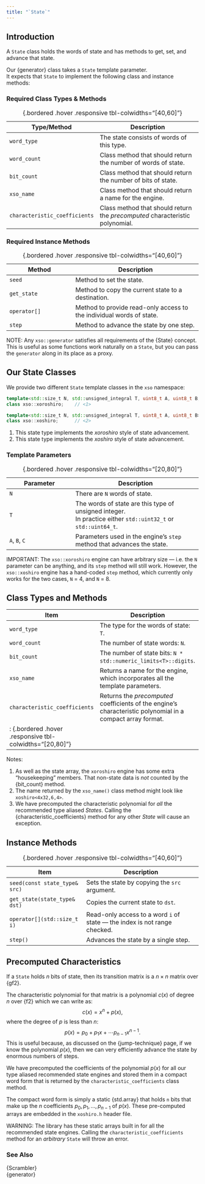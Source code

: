 ```yaml
---
title: "`State`"
---
```


## Introduction

A `State` class holds the words of state and has methods to get, set, and advance that state.

Our {generator} class takes a `State` template parameter. \
It expects that `State` to implement the following class and instance methods:

### Required Class Types & Methods

Type/Method                  | Description
---------------------------- | ---------------------------------------------------
`word_type`                  | The state consists of words of this type.
`word_count`                 | Class method that should return the number of words of state.
`bit_count`                  | Class method that should return the number of bits of state.
`xso_name`                   | Class method that should return a name for the engine.
`characteristic_coefficients`| Class method that should return the *precomputed* characteristic polynomial.
: {.bordered .hover .responsive tbl-colwidths="[40,60]"}

### Required Instance Methods

Method                      | Description
--------------------------- | ---------------------------------------------------
`seed`                      | Method to set the state.
`get_state`                 | Method to copy the current state to a destination.
`operator[]`                | Method to provide read-only access to the individual words of state.
`step`                      | Method to advance the state by one step.
: {.bordered .hover .responsive tbl-colwidths="[40,60]"}

NOTE: Any `xso::generator` satisfies all requirements of the {State} concept.
This is useful as some functions work naturally on a `State`,  but you can pass the `generator` along in its place as a proxy.

## Our State Classes

We provide two different `State` template classes in the `xso` namespace:

```cpp
template<std::size_t N, std::unsigned_integral T, uint8_t A, uint8_t B, uint8_t C>
class xso::xoroshiro;    // <1>

template<std::size_t N, std::unsigned_integral T, uint8_t A, uint8_t B>
class xso::xoshiro;      // <2>
```
1. This state type implements the *xoroshiro* style of state advancement.
2. This state type implements the *xoshiro* style of state advancement.

### Template Parameters

Parameter                   | Description
--------------------------- | ---------------------------------------------------
`N`                         | There are `N` words of state.
`T`                         | The words of state are this type of unsigned integer. \
                              In practice either `std::uint32_t` or `std::uint64_t`.
`A`, `B`, `C`               | Parameters used in the engine's `step` method that advances the state.
: {.bordered .hover .responsive tbl-colwidths="[20,80]"}

IMPORTANT: The `xso::xoroshiro` engine can have arbitrary size --- i.e. the `N` parameter can be anything, and its `step` method will still work.
However, the `xso::xoshiro` engine has a hand-coded `step` method, which currently only works for the two cases, `N` = 4, and `N` = 8.

## Class Types and Methods

Item                          | Description
----------------------------- | ---------------------------------------------------
`word_type`                   | The type for the words of state: `T`.
`word_count`                  | The number of state words: `N`.
`bit_count`                   | The number of state bits:  `N * std::numeric_limits<T>::digits`.
`xso_name`                    | Returns a name for the engine, which incorporates all the template parameters.
`characteristic_coefficients` | Returns the *precomputed* coefficients of the engine's characteristic polynomial in a compact array format.
: {.bordered .hover .responsive tbl-colwidths="[20,80]"}|

[Notes:]{.pt}

1. As well as the state array, the `xoroshiro` engine has some extra "housekeeping" members. That non-state data is *not* counted by the {bit_count} method.
2. The name returned by the `xso_name()` class method might look like `xoshiro<4x32,6,4>`.
3. We have precomputed the characteristic polynomial for *all* the recommended type aliased *States*. Calling the {characteristic_coefficients} method for any other *State* will cause an exception.

## Instance Methods

Item                               | Description
---------------------------------- | ---------------------------------------------------
`seed(const state_type& src)`      | Sets the state by copying the `src` argument.
`get_state(state_type& dst)`       | Copies the current state to `dst`.
`operator[](std::size_t i)`        | Read-only access to a word `i` of state --- the index is not range checked.
`step()`                           | Advances the state by a single step.
: {.bordered .hover .responsive tbl-colwidths="[40,60]"}

## Precomputed Characteristics

If a `State` holds $n$ bits of state, then its transition matrix is a $n \times n$ matrix over {gf2}.

The characteristic polynomial for that matrix is a polynomial $c(x)$ of degree $n$ over {f2} which we can write as:
$$
c(x) = x^n + p(x),
$$
where the degree of $p$ is less than $n$:
$$
p(x) = p_0 + p_1 x + \cdots p_{n-1} x^{n-1}.
$$
This is useful because, as discussed on the {jump-technique} page, if we know the polynomial $p(x)$, then we can very efficiently advance the state by enormous numbers of steps.

We have precomputed the coefficients of the polynomial $p(x)$ for all our type aliased recommended state engines and stored them in a compact word form that is returned by the `characteristic_coefficients` class method.

The compact word form is simply a static  {std.array} that holds `n` bits that make up the $n$ coefficients $p_0, p_1, \ldots, p_{n-1}$ of $p(x)$.
These pre-computed arrays are embedded in the `xoshiro.h` header file.

WARNING: The library has these static arrays built in for all the recommended state engines.
Calling the `characteristic_coefficients` method for an *arbitrary* `State` will throw an error.

### See Also

{Scrambler} \
{generator}